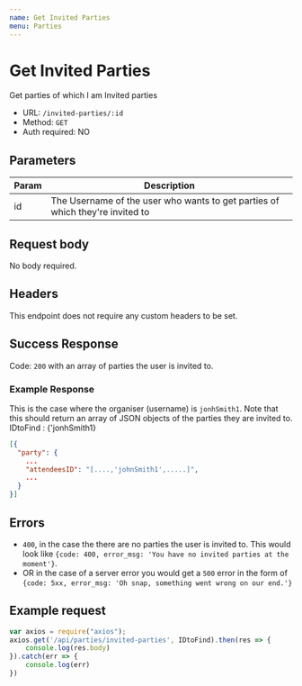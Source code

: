 ```yaml
---
name: Get Invited Parties
menu: Parties
---
```


# Get Invited Parties
Get parties of which I am Invited parties
- URL: `/invited-parties/:id`
- Method: `GET`
- Auth required: NO

## Parameters
|Param    |Description                                                                  |
|---------|-----------------------------------------------------------------------------|
|id       |The Username of the user who wants to get parties of which they're invited to|

## Request body
No body required.

## Headers  
This endpoint does not require any custom headers to be set.

## Success Response
Code: `200` with an array of parties the user is invited to.
### Example Response
This is the case where the organiser (username) is `jonhSmith1`. Note that this should return an array of JSON objects of the parties they are invited to.
IDtoFind : {'jonhSmith1}
```json
[{
  "party": {
	...
    "attendeesID": "[....,'johnSmith1',.....]",
    ...
  }
}]
```

## Errors
- `400`, in the case the there are no parties the user is invited to. This would look like `{code: 400, error_msg: 'You have no invited parties at the moment'}`.
- OR in the case of a server error you would get a `500` error in the form of `{code: 5xx, error_msg: 'Oh snap, something went wrong on our end.'}`

## Example request
```js
var axios = require("axios");
axios.get('/api/parties/invited-parties', IDtoFind).then(res => {
    console.log(res.body)
}).catch(err => {
    console.log(err)
})
```